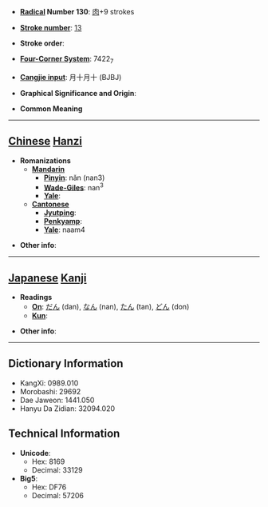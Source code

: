 * '''[[Wiktionary:Chinese radical index| Radical]] Number 130''': [[Wiktionary:Chinese radical index 肉|肉]]+9 strokes

* '''[[Wiktionary:Chinese total strokes index|Stroke number]]''': [[Wiktionary:Chinese total strokes index 13|13]]

* '''Stroke order''': 

* '''[[Wiktionary:Chinese four corner index|Four-Corner System]]''': 7422<sub>7</sub>

* '''[[Wiktionary:Chinese Cangjie index|Cangjie input]]''': 月十月十 (BJBJ)

* '''Graphical Significance and Origin''': 

* '''Common Meaning'''

----

== [[Chinese]] [[Hanzi]] ==

* '''Romanizations'''
** '''[[Mandarin]]'''
*** '''[[Pinyin]]''': nǎn (nan3)
*** '''[[Wade-Giles]]''': nan<sup>3</sup>
*** '''[[Yale]]''': 
** '''[[Cantonese]]'''
*** '''[[Jyutping]]''':
*** '''[[Penkyamp]]''': 
*** '''[[Yale]]''': naam4

* '''Other info''': 

----

== [[Japanese]] [[Kanji]] ==

* '''Readings'''
** '''[[On]]''': [[だん]] (dan), [[なん]] (nan), [[たん]] (tan), [[どん]] (don)
** '''[[Kun]]''': 

* '''Other info''':  

----

== Dictionary Information ==

* KangXi: 0989.010
* Morobashi: 29692
* Dae Jaweon: 1441.050
* Hanyu Da Zidian: 32094.020

== Technical Information ==

* '''Unicode''':
** Hex: 8169
** Decimal: 33129
* '''Big5''':
** Hex: DF76
** Decimal: 57206